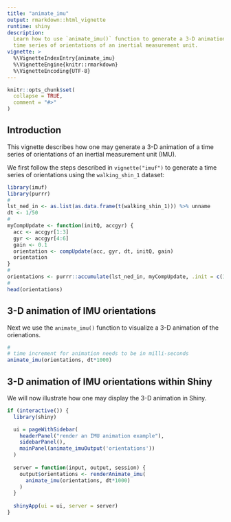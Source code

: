 ```yaml
---
title: "animate_imu"
output: rmarkdown::html_vignette
runtime: shiny
description:
  Learn how to use `animate_imu()` function to generate a 3-D animation of a 
  time series of orientations of an inertial measurement unit.
vignette: >
  %\VignetteIndexEntry{animate_imu}
  %\VignetteEngine{knitr::rmarkdown}
  %\VignetteEncoding{UTF-8}
---
```


```r
knitr::opts_chunk$set(
  collapse = TRUE,
  comment = "#>"
)
```
## Introduction

This vignette describes how one may generate a 3-D animation of a time series of orientations of an inertial measurement unit (IMU).

We first follow the steps described in `vignette("imuf")` to generate a time series of orientations using the `walking_shin_1` dataset:

```r
library(imuf)
library(purrr)
#
lst_ned_in <- as.list(as.data.frame(t(walking_shin_1))) %>% unname
dt <- 1/50
#
myCompUpdate <- function(initQ, accgyr) {
  acc <- accgyr[1:3]
  gyr <- accgyr[4:6]
  gain <- 0.1
  orientation <- compUpdate(acc, gyr, dt, initQ, gain)
  orientation
}
#
orientations <- purrr::accumulate(lst_ned_in, myCompUpdate, .init = c(1, 0, 0, 0))
#
head(orientations)
```

## 3-D animation of IMU orientations

Next we use the `animate_imu()` function to visualize a 3-D animation of the orienations.

```r
#
# time increment for animation needs to be in milli-seconds
animate_imu(orientations, dt*1000)
```


## 3-D animation of IMU orientations within Shiny

We will now illustrate how one may display the 3-D animation in Shiny.

```r
if (interactive()) {
  library(shiny)

  ui = pageWithSidebar(
    headerPanel("render an IMU animation example"),
    sidebarPanel(),
    mainPanel(animate_imuOutput('orientations'))
  )
  
  server = function(input, output, session) {
    output$orientations <- renderAnimate_imu(
      animate_imu(orientations, dt*1000)
    )
  }
  
  shinyApp(ui = ui, server = server)
}
```
